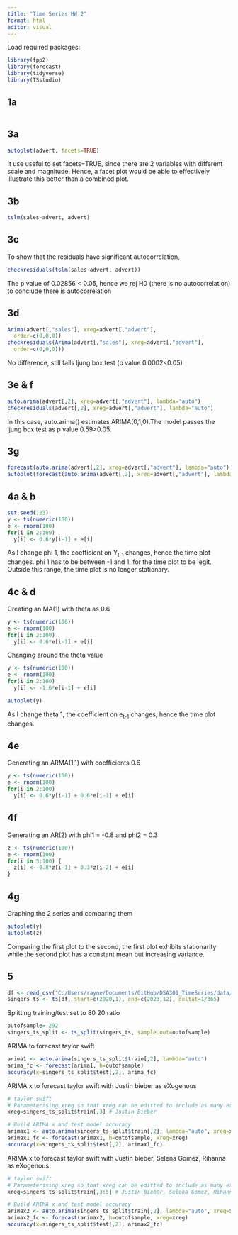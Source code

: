 ```yaml
---
title: "Time Series HW 2"
format: html
editor: visual
---
```


Load required packages:

```r
library(fpp2)
library(forecast)
library(tidyverse)
library(TSstudio)
```
## 1a
```r


```

## 3a

```r
autoplot(advert, facets=TRUE)

```

It use useful to set facets=TRUE, since there are 2 variables with different scale and magnitude. Hence, a facet plot would be able to effectively illustrate this better than a combined plot.

## 3b

```r
tslm(sales~advert, advert)

```

## 3c

To show that the residuals have significant autocorrelation,

```r
checkresiduals(tslm(sales~advert, advert))
```

The p value of 0.02856 \< 0.05, hence we rej H0 (there is no autocorrelation) to conclude there is autocorrelation

## 3d

```r
Arima(advert[,"sales"], xreg=advert[,"advert"],
  order=c(0,0,0))
checkresiduals(Arima(advert[,"sales"], xreg=advert[,"advert"],
  order=c(0,0,0)))
```

No difference, still fails ljung box test (p value 0.0002\<0.05)

## 3e & f

```r
auto.arima(advert[,2], xreg=advert[,"advert"], lambda="auto")
checkresiduals(advert[,2], xreg=advert[,"advert"], lambda="auto")
```

In this case, auto.arima() estimates ARIMA(0,1,0).The model passes the ljung box test as p value 0.59\>0.05.

## 3g

```r
forecast(auto.arima(advert[,2], xreg=advert[,"advert"], lambda="auto"), h=6, xreg = rep(10,6))
autoplot(forecast(auto.arima(advert[,2], xreg=advert[,"advert"], lambda="auto"), h=6, xreg = rep(10,6)))
```

## 4a & b

```r
set.seed(123)
y <- ts(numeric(100))
e <- rnorm(100)
for(i in 2:100)
  y[i] <- 0.6*y[i-1] + e[i]
```

As I change phi 1, the coefficient on Y~t-1~ changes, hence the time plot changes. phi 1 has to be between -1 and 1, for the time plot to be legit. Outside this range, the time plot is no longer stationary.

## 4c & d

Creating an MA(1) with theta as 0.6

```r
y <- ts(numeric(100))
e <- rnorm(100)
for(i in 2:100)
  y[i] <- 0.6*e[i-1] + e[i]
```

Changing around the theta value

```r
y <- ts(numeric(100))
e <- rnorm(100)
for(i in 2:100)
  y[i] <- -1.6*e[i-1] + e[i]

autoplot(y)
```

As I change theta 1, the coefficient on e~t-1~ changes, hence the time plot changes.

## 4e

Generating an ARMA(1,1) with coefficients 0.6

```r
y <- ts(numeric(100))
e <- rnorm(100)
for(i in 2:100)
  y[i] <- 0.6*y[i-1] + 0.6*e[i-1] + e[i]
```

## 4f

Generating an AR(2) with phi1 = -0.8 and phi2 = 0.3

```r
z <- ts(numeric(100))
e <- rnorm(100)
for(i in 3:100) {
  z[i] <--0.8*z[i-1] + 0.3*z[i-2] + e[i]
}
```

## 4g

Graphing the 2 series and comparing them

```r
autoplot(y)
autoplot(z)
```

Comparing the first plot to the second, the first plot exhibits stationarity while the second plot has a constant mean but increasing variance.

## 5
```r
df <- read_csv("C:/Users/rayne/Documents/GitHub/DSA301_TimeSeries/data/output_timeseries.csv")
singers_ts <- ts(df, start=c(2020,1), end=c(2023,12), deltat=1/365)

```
Splitting training/test set to 80 20 ratio

```r
outofsample= 292
singers_ts_split <- ts_split(singers_ts, sample.out=outofsample)

```

ARIMA to forecast taylor swift
```r
arima1 <- auto.arima(singers_ts_split$train[,2], lambda="auto")
arima_fc <- forecast(arima1, h=outofsample)
accuracy(x=singers_ts_split$test[,2], arima_fc)

```
ARIMA x to forecast taylor swift with Justin bieber as eXogenous
```r
# taylor swift
# Parameterising xreg so that xreg can be editted to include as many exogenous actors as needed
xreg=singers_ts_split$train[,3] # Justin Bieber

# Build ARIMA x and test model accuracy
arimax1 <- auto.arima(singers_ts_split$train[,2], lambda="auto", xreg=xreg)
arimax1_fc <- forecast(arimax1, h=outofsample, xreg=xreg)
accuracy(x=singers_ts_split$test[,2], arimax1_fc)
```

ARIMA x to forecast taylor swift with Justin bieber, Selena Gomez, Rihanna as eXogenous
```r
# taylor swift
# Parameterising xreg so that xreg can be editted to include as many exogenous actors as needed
xreg=singers_ts_split$train[,3:5] # Justin Bieber, Selena Gomez, Rihanna

# Build ARIMA x and test model accuracy
arimax2 <- auto.arima(singers_ts_split$train[,2], lambda="auto", xreg=xreg)
arimax2_fc <- forecast(arimax2, h=outofsample, xreg=xreg)
accuracy(x=singers_ts_split$test[,2], arimax2_fc)
```